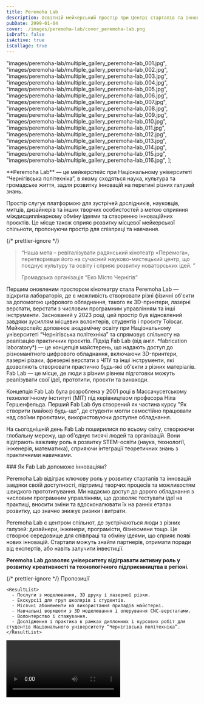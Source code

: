 ```yaml
---
title: Peremoha Lab
description: Освітній мейкерський простір при Центрі стартапів та інновацій “Перемога” Національного університету “Чернігівська політехніка”.
pubDate: 2999-01-04
cover: ./images/peremoha-lab/cover_peremoha-lab.png
isDraft: false
isActive: true
isCollage: true
---
```


  "images/peremoha-lab/multiple_gallery_peremoha-lab_001.jpg",
  "images/peremoha-lab/multiple_gallery_peremoha-lab_002.jpg",
  "images/peremoha-lab/multiple_gallery_peremoha-lab_003.jpg",
  "images/peremoha-lab/multiple_gallery_peremoha-lab_004.jpg",
  "images/peremoha-lab/multiple_gallery_peremoha-lab_005.jpg",
  "images/peremoha-lab/multiple_gallery_peremoha-lab_006.jpg",
  "images/peremoha-lab/multiple_gallery_peremoha-lab_007.jpg",
  "images/peremoha-lab/multiple_gallery_peremoha-lab_008.jpg",
  "images/peremoha-lab/multiple_gallery_peremoha-lab_009.jpg",
  "images/peremoha-lab/multiple_gallery_peremoha-lab_010.jpg",
  "images/peremoha-lab/multiple_gallery_peremoha-lab_011.jpg",
  "images/peremoha-lab/multiple_gallery_peremoha-lab_012.jpg",
  "images/peremoha-lab/multiple_gallery_peremoha-lab_013.jpg",
  "images/peremoha-lab/multiple_gallery_peremoha-lab_014.jpg",
  "images/peremoha-lab/multiple_gallery_peremoha-lab_015.jpg",
  "images/peremoha-lab/multiple_gallery_peremoha-lab_016.jpg",
];

<TextContent>
  **Peremoha Lab** — це мейкерспейс при Національному університеті “Чернігівська
  політехніка”, в якому сходяться наука, культура та громадське життя, задля
  розвитку інновацій на перетині різних галузей знань.

Простір слугує платформою для зустрічей дослідників, науковців, митців, дизайнерів та інших творчих особистостей з метою сприяння міждисциплінарному обміну ідеями та створенню інноваційних проєктів. Це місце також сприяє розвитку місцевої мейкерської спільноти, пропонуючи простір для співпраці та навчання.

</TextContent>

{/* prettier-ignore */}
<Blockquote>

<span>“</span>Наша мета – ревіталізувати радянський кінотеатр «Перемога»,
перетворивши його на сучасний науково-мистецький центр, що поєднує культуру та
освіту і сприяє розвитку новаторських ідей.
<span>”</span>

  <BlockquoteFooter>
  Громадська організація “Еко Місто Чернігів”
</BlockquoteFooter>
</Blockquote>

<TextContent>
  Першим оновленим простором кінотеатру стала Peremoha Lab — відкрита
  лабораторія, де є можливість створювати різні фізичні об'єкти за допомогою
  цифрового обладнання, такого як 3D-принтери, лазерні верстати, верстати з
  числовим програмним управлінням та інші інструменти. Заснований у 2023 році,
  цей простір був відновлений завдяки зусиллям місцевих волонтерів, студентів і
  проєкту Tolocar. Мейкерспейс доповнює академічну освіту при Національному
  університеті “Чернігівська політехніка” та спрямовує спільноту на реалізацію
  практичних проєктів.
</TextContent>

<TextContent>
  <Badge>Підхід</Badge>
  Fab Lab (від англ. *fabrication laboratory*) — це концепція майстерень, що надають доступ до різноманітного цифрового обладнання, включаючи 3D-принтери, лазерні різаки, фрезерні верстати з ЧПУ та інші інструменти, які дозволяють створювати практично будь-які об'єкти з різних матеріалів. Fab Lab — це місце, де люди з різним рівнем підготовки можуть реалізувати свої ідеї, прототипи, проєкти та винаходи.

Концепція Fab Lab була розроблена у 2001 році в Массачусетському технологічному інституті (MIT) під керівництвом професора Ніла Гершенфельда. Перший Fab Lab був створений як частина курсу "Як створити (майже) будь-що", де студенти могли самостійно працювати над своїми проєктами, використовуючи доступне обладнання.

На сьогоднішній день Fab Lab поширилися по всьому світу, створюючи глобальну мережу, що об'єднує тисячі людей та організацій. Вони відіграють важливу роль в розвитку STEM-освіти (наука, технології, інженерія, математика), сприяючи інтеграції теоретичних знань з практичними навичками.

</TextContent>

<TextContent>
### Як Fab Lab допоможе інноваціям?

Peremoha Lab відіграє ключову роль у розвитку стартапів та інновацій завдяки своїй доступності, підтримці творчих процесів та можливостям швидкого прототипування. Ми надаємо доступ до дорого обладнання з числовим програмним управлінням, що дозволяє тестувати ідеї на практиці, вносити зміни та вдосконалювати їх на ранніх етапах розвитку, що значно знижує ризики і витрати.

Peremoha Lab є центром спільнот, де зустрічаються люди з різних галузей: дизайнери, інженери, програмісти, бізнесмени тощо. Це створює середовище для співпраці та обміну ідеями, що сприяє появі нових інновацій. Стартапи можуть знайти партнерів, отримати поради від експертів, або навіть залучити інвестиції.

**Peremoha Lab дозволяє університету відігравати активну роль у розвитку креативності та технологічного підприємництва в регіоні.**

</TextContent>

{/* prettier-ignore */}
  <TextContent>
    <Badge>Пропозиції</Badge>

    <ResultList>
      - Послуги з моделювання, 3D друку і лазерної різки.
      - Екскурсії для груп школярів і студентів.
      - Місячні абонементи на використання приладів майстерні.
      - Навчальні воркшопи з 3D моделювання і оперування CNC-верстатами.
      - Волонтерство і стажування.
      - Дослідження і практика в рамках дипломних і курсових робіт для студентів Національного університету “Чернігівська політехніка”.
    </ResultList>

  </TextContent>

<Video src="https://www.youtube.com/embed/nt-kVKUWHR4?si=pzJ38sEgTU7hy_ie" />

{" "}

<Logos>
  <Icon name="partners-politehnika-original" />
  <Icon name="partners-giz" />
  <Icon name="donors-usaid-figma" />
  <Icon name="partners-expertise-france-original" />
  <Icon name="partners-tolocar-original" />
  <Icon name="partners-ostriv-original" />
</Logos>

<MultiSlideGallery imagePaths={peremohaLabImages} />
